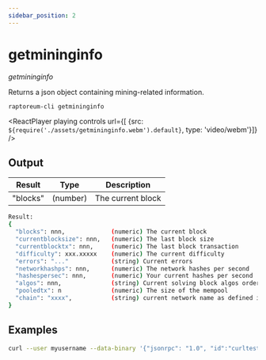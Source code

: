 ```yaml
---
sidebar_position: 2
---
```


# getmininginfo

*getmininginfo*

Returns a json object containing mining-related information.

`raptoreum-cli getmininginfo `

<ReactPlayer playing controls url={[
    {src: `${require('./assets/getmininginfo.webm').default}`, type: 'video/webm'}]} />

## Output

| Result | Type | Description |
|--|--|--|
| "blocks" | (number) | The current block |

```bash
Result:
{
  "blocks": nnn,             (numeric) The current block
  "currentblocksize": nnn,   (numeric) The last block size
  "currentblocktx": nnn,     (numeric) The last block transaction
  "difficulty": xxx.xxxxx    (numeric) The current difficulty
  "errors": "..."            (string) Current errors
  "networkhashps": nnn,      (numeric) The network hashes per second
  "hashespersec": nnn,       (numeric) Your current hashes per second
  "algos": nnn,              (string) Current solving block algos orders
  "pooledtx": n              (numeric) The size of the mempool
  "chain": "xxxx",           (string) current network name as defined in BIP70 (main, test, regtest)
}
```


## Examples

```bash
curl --user myusername --data-binary '{"jsonrpc": "1.0", "id":"curltest", "method": "getmininginfo", "params": [] }' -H 'content-type: text/plain;' http://127.0.0.1:9998/
```


